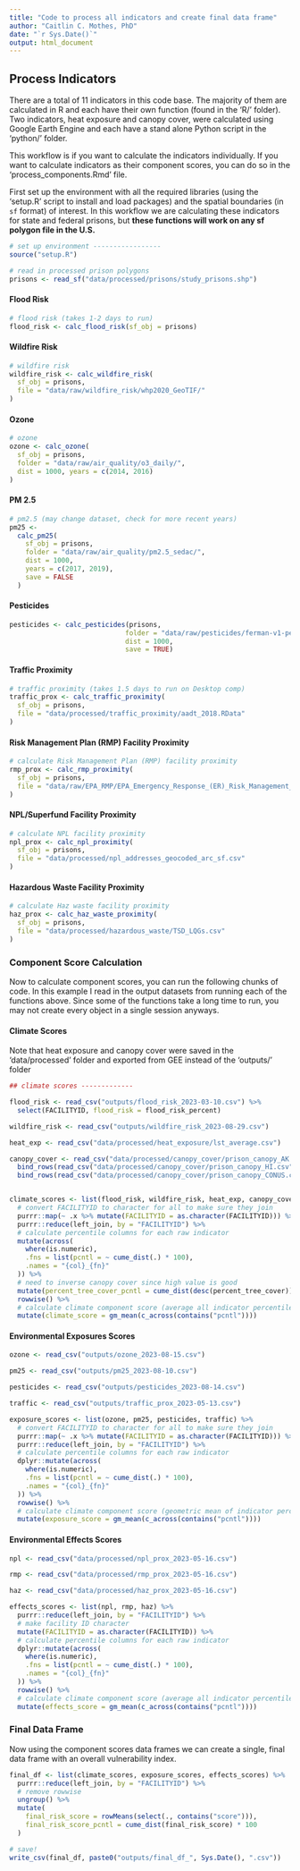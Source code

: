 ```yaml
---
title: "Code to process all indicators and create final data frame"
author: "Caitlin C. Mothes, PhD"
date: "`r Sys.Date()`"
output: html_document
---
```


## Process Indicators

There are a total of 11 indicators in this code base. The majority of them are calculated in R and each have their own function (found in the 'R/' folder). Two indicators, heat exposure and canopy cover, were calculated using Google Earth Engine and each have a stand alone Python script in the 'python/' folder.

This workflow is if you want to calculate the indicators individually. If you want to calculate indicators as their component scores, you can do so in the 'process_components.Rmd' file.

First set up the environment with all the required libraries (using the 'setup.R' script to install and load packages) and the spatial boundaries (in `sf` format) of interest. In this workflow we are calculating these indicators for state and federal prisons, but **these functions will work on any sf polygon file in the U.S.**

```r
# set up environment -----------------
source("setup.R")

# read in processed prison polygons
prisons <- read_sf("data/processed/prisons/study_prisons.shp")
```

#### Flood Risk

```r
# flood risk (takes 1-2 days to run)
flood_risk <- calc_flood_risk(sf_obj = prisons)

```

#### Wildfire Risk

```r
# wildfire risk
wildfire_risk <- calc_wildfire_risk(
  sf_obj = prisons,
  file = "data/raw/wildfire_risk/whp2020_GeoTIF/"
)
```

#### Ozone

```r
# ozone
ozone <- calc_ozone(
  sf_obj = prisons, 
  folder = "data/raw/air_quality/o3_daily/",
  dist = 1000, years = c(2014, 2016)
)
```

#### PM 2.5

```r
# pm2.5 (may change dataset, check for more recent years)
pm25 <-
  calc_pm25(
    sf_obj = prisons,
    folder = "data/raw/air_quality/pm2.5_sedac/",
    dist = 1000,
    years = c(2017, 2019),
    save = FALSE
  )
```

#### Pesticides

```r
pesticides <- calc_pesticides(prisons, 
                             folder = "data/raw/pesticides/ferman-v1-pest-chemgrids-v1-01-geotiff",
                             dist = 1000, 
                             save = TRUE)
```

#### Traffic Proximity

```r
# traffic proximity (takes 1.5 days to run on Desktop comp)
traffic_prox <- calc_traffic_proximity(
  sf_obj = prisons,
  file = "data/processed/traffic_proximity/aadt_2018.RData"
)
```

#### Risk Management Plan (RMP) Facility Proximity

```r
# calculate Risk Management Plan (RMP) facility proximity
rmp_prox <- calc_rmp_proximity(
  sf_obj = prisons,
  file = "data/raw/EPA_RMP/EPA_Emergency_Response_(ER)_Risk_Management_Plan_(RMP)_Facilities.csv"
)
```

#### NPL/Superfund Facility Proximity

```r
# calculate NPL facility proximity
npl_prox <- calc_npl_proximity(
  sf_obj = prisons,
  file = "data/processed/npl_addresses_geocoded_arc_sf.csv"
)
```

#### Hazardous Waste Facility Proximity

```r
# calculate Haz waste facility proximity
haz_prox <- calc_haz_waste_proximity(
  sf_obj = prisons,
  file = "data/processed/hazardous_waste/TSD_LQGs.csv"
)

```

### Component Score Calculation

Now to calculate component scores, you can run the following chunks of code. In this example I read in the output datasets from running each of the functions above. Since some of the functions take a long time to run, you may not create every object in a single session anyways.

#### Climate Scores

Note that heat exposure and canopy cover were saved in the 'data/processed' folder and exported from GEE instead of the 'outputs/' folder

```r
## climate scores -------------

flood_risk <- read_csv("outputs/flood_risk_2023-03-10.csv") %>%
  select(FACILITYID, flood_risk = flood_risk_percent)

wildfire_risk <- read_csv("outputs/wildfire_risk_2023-08-29.csv")

heat_exp <- read_csv("data/processed/heat_exposure/lst_average.csv")

canopy_cover <- read_csv("data/processed/canopy_cover/prison_canopy_AK.csv") %>%
  bind_rows(read_csv("data/processed/canopy_cover/prison_canopy_HI.csv")) %>%
  bind_rows(read_csv("data/processed/canopy_cover/prison_canopy_CONUS.csv"))


climate_scores <- list(flood_risk, wildfire_risk, heat_exp, canopy_cover) %>%
  # convert FACILITYID to character for all to make sure they join
  purrr::map(~ .x %>% mutate(FACILITYID = as.character(FACILITYID))) %>% 
  purrr::reduce(left_join, by = "FACILITYID") %>%
  # calculate percentile columns for each raw indicator
  mutate(across(
    where(is.numeric),
    .fns = list(pcntl = ~ cume_dist(.) * 100),
    .names = "{col}_{fn}"
  )) %>%
  # need to inverse canopy cover since high value is good
  mutate(percent_tree_cover_pcntl = cume_dist(desc(percent_tree_cover)) * 100) %>%
  rowwise() %>%
  # calculate climate component score (average all indicator percentile values per prison
  mutate(climate_score = gm_mean(c_across(contains("pcntl"))))
```

#### Environmental Exposures Scores

```r
ozone <- read_csv("outputs/ozone_2023-08-15.csv")

pm25 <- read_csv("outputs/pm25_2023-08-10.csv")

pesticides <- read_csv("outputs/pesticides_2023-08-14.csv")

traffic <- read_csv("outputs/traffic_prox_2023-05-13.csv")

exposure_scores <- list(ozone, pm25, pesticides, traffic) %>%
  # convert FACILITYID to character for all to make sure they join
  purrr::map(~ .x %>% mutate(FACILITYID = as.character(FACILITYID))) %>% 
  purrr::reduce(left_join, by = "FACILITYID") %>%
  # calculate percentile columns for each raw indicator
  dplyr::mutate(across(
    where(is.numeric),
    .fns = list(pcntl = ~ cume_dist(.) * 100),
    .names = "{col}_{fn}"
  )) %>%
  rowwise() %>%
  # calculate climate component score (geometric mean of indicator percentiles)
  mutate(exposure_score = gm_mean(c_across(contains("pcntl"))))


```

#### Environmental Effects Scores

```r
npl <- read_csv("data/processed/npl_prox_2023-05-16.csv")

rmp <- read_csv("data/processed/rmp_prox_2023-05-16.csv")

haz <- read_csv("data/processed/haz_prox_2023-05-16.csv")

effects_scores <- list(npl, rmp, haz) %>%
  purrr::reduce(left_join, by = "FACILITYID") %>%
  # make facility ID character
  mutate(FACILITYID = as.character(FACILITYID)) %>%
  # calculate percentile columns for each raw indicator
  dplyr::mutate(across(
    where(is.numeric),
    .fns = list(pcntl = ~ cume_dist(.) * 100),
    .names = "{col}_{fn}"
  )) %>%
  rowwise() %>%
  # calculate climate component score (average all indicator percentile values per prison
  mutate(effects_score = gm_mean(c_across(contains("pcntl"))))
```

### Final Data Frame

Now using the component scores data frames we can create a single, final data frame with an overall vulnerability index.

```r
final_df <- list(climate_scores, exposure_scores, effects_scores) %>%
  purrr::reduce(left_join, by = "FACILITYID") %>%
  # remove rowwise
  ungroup() %>%
  mutate(
    final_risk_score = rowMeans(select(., contains("score"))),
    final_risk_score_pcntl = cume_dist(final_risk_score) * 100
  )

# save!
write_csv(final_df, paste0("outputs/final_df_", Sys.Date(), ".csv"))
```
